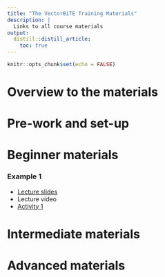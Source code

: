 ```yaml
---
title: "The VectorBiTE Training Materials"
description: |
  Links to all course materials
output: 
  distill::distill_article:
    toc: true 
---
```


```r
knitr::opts_chunk$set(echo = FALSE)
```


# Overview to the materials

# Pre-work and set-up

# Beginner materials

### Example 1

- [Lecture slides](lectures/VB_likelihood.pdf)
- Lecture video
- [Activity 1](example.html)

# Intermediate materials

# Advanced materials